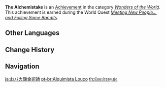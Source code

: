 {{Achievement Infobox
|title        = 
|id           = 81210
|order id     = 1196
|category     = Wonders of the World
|description  = Rescue [[Clitopho]].
|requirements = Earned during ''[[Meeting New People... and Foiling Some Bandits]]''.
|primogems    = 5
|tracking     = 
|hidden       = 1
|topic        = 
|quest        = The Chasm Delvers
|type         = Quest
}}
'''The Alchemistake''' is an [[Achievement]] in the category ''[[Wonders of the World]]''. This achievement is earned during the World Quest ''[[Meeting New People... and Foiling Some Bandits]]''.
<!--
==Trivia==

==Video Guides==
{{EVT
|video1   = 
|caption1 = 
}}
-->
==Other Languages==
{{Other Languages
|en      = The Alchemistake
|zhs     = 秀逗炼金术士
|zhs_rm  = Xiùdòu Liànjīnshùshì
|zht     = 秀逗煉金術士
|zht_rm  = Xiùdou Liànjīnshùshì
|zh_tl   = Slow-Witted Alchemist
|zh_note = {{Lang|mini=1|zh=秀逗|zh_rm=xiùdòu}} is an internet slang word originating from the English term "short-circuit," derived through Japanese and Cantonese influence. It is used to describe a person whose "brain has short-circuited," and is therefore exhibiting a moment of slow-wittedness.
|ja      = おバカ錬金術師
|ja_rm   = O-baka Renkinjutsushi
|ja_tl   = Dummy Alchemist
|ko      = 멍청한 연금술사
|ko_rm   = Meongcheonghan Yeongeumsulsa
|ko_tl   = Stupid Alchemist
|es      = “Bobo Alchemist”
|es_tl   = "Dummy Alchemist"
|es_note = The word "alchemist" is usually translated as "alquimista" in Spanish.
|fr      = « Full-idiot Alchemist »
|fr_tl   = "Full-Idiot Alchemist"
|fr_note = A wordplay on the popular Japanese series {{w|Fullmetal Alchemist}}. The manga title is left in English in the localization as this is how it is localized in French, with only the word "idiot" existing in the French language.
|ru      = Шальной алхимик
|ru_tl   = Crazy Alchemist
|th      = นักแปรธาตุเบ๋อ
|th_rm   = 
|th_tl   = 
|vi      = Giả Kim Thuật Sĩ Não Ngắn
|vi_tl   = 
|de      = Alchimistenrettung
|de_tl   = Alchemist's Rescue
|id      = "Full Mental Alchemist"
|id_note = A wordplay on {{w|Fullmetal Alchemist}}, "kena mental" is an internet slang term that describes a person that was "struck mentally," usually used in mobile gaming circles to joke about an opponent player who is underperforming.
|pt      = Alquimista Louco
|pt_tl   = Crazy Alchemist
|tr      = Şaşkın Simyager
|tr_tl   = 
|it      = Full mental alchemist
|it_tl   = 
}}

==Change History==
{{Change History|2.6}}
<!--
==References==
{{Reflist}}
-->
==Navigation==
{{Achievement Navbox|Wonders of the World|Quest}}

[[ja:おバカ錬金術師]]
[[pt-br:Alquimista Louco]]
[[th:นักแปรธาตุเบ๋อ]]